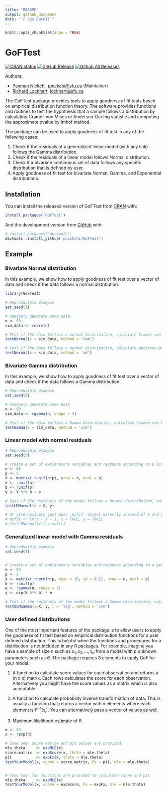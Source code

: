 ```yaml
---
title: "README"
output: github_document
date: "`r Sys.Date()`"
---
```


```r
knitr::opts_chunk$set(echo = TRUE)
```

# GoFTest

<!-- badges: start -->

[![CRAN status](https://www.r-pkg.org/badges/version/PEIMAN2)](https://cran.r-project.org/package=PEIMAN2) 
[![GitHub Release](https://img.shields.io/github/release/jafarilab/PEIMAN2?style=flat)](https://github.com/jafarilab/PEIMAN2/releases) [![Github All Releases](https://img.shields.io/github/downloads/jafarilab/PEIMAN2/total.svg?style=flat)](https://github.com/jafarilab/PEIMAN2)

<!-- badges: end -->


Authors:

*   [Payman Nickchi](https://github.com/pnickchi),
    <pnickchi@sfu.ca> (Maintainer)
*   [Richard Lockhart](http://www.sfu.ca/~lockhart/),
    <lockhart@sfu.ca>


The GoFTest package provides tools to apply goodness of fit tests based on empirical distribution function theory. The software provides functions and routines to test the hypothesis that a sample follows a distribution by calculating Cramer-von Mises or Anderson-Darling statistic and computing the approximate pvalue by Imhof method.

The package can be used to apply goodness of fit test in any of the following cases: 

1) Check if the residuals of a generalized linear model (with any link) follows the Gamma distribution.
2) Check if the residuals of a linear model follows Normal distribution.
3) Check if a bivariate continuous set of data follows any specific distribution that is defined by user. 
4) Apply goodness of fit test for bivariate Normal, Gamma, and Exponential distributions.


## Installation

You can install the released version of GoFTest from [CRAN](https://CRAN.R-project.org) with:

```r
install.packages('GoFTest')
```


And the development version from [GitHub](https://github.com/) with:

```r
# install.packages("devtools")
devtools::install_github('pnickchi/GoFTest')
```


## Example


### Bivariate Normal distribution
In this example, we show how to apply goodness of fit test over a vector of data and check if the data follows a normal distribution.

```r
library(GoFTest)
```


```r
# Reproducible example
set.seed(1)

# Randomly generate some data
n <- 50
sim_data <- rnorm(n)

# Test if the data follows a normal distribution, calculate Cramer-von Mises statistic and approximate pvalue
testNormal(x = sim_data, method = 'cvm')

# Test if the data follows a normal distribution, calculate Anderson-Darling statistic and approximate pvalue
testNormal(x = sim_data, method = 'ad')

```


### Bivariate Gamma distribution
In this example, we show how to apply goodness of fit test over a vector of data and check if the data follows a Gamma distribution.

```r
# Reproducible example
set.seed(2)

# Randomly generate some data
n <- 50
sim_data <- rgamma(n, shape = 3)

# Test if the data follows a Gamma distribution, calculate Cramer-von Mises statistic and approximate pvalue
testGamma(x = sim_data, method = 'cvm')
```


### Linear model with normal residuals

```r
# Reproducible example
set.seed(3)

# Create a set of explanatory variables and response according to a linear model
n <- 50
p <- 5
X <- matrix( runif(n*p), nrow = n, ncol = p)
e <- runif(n)
b <- runif(p)
y <- X %*% b + e

# Test if the residuals of the model follows a Normal distribution, calculate Cramer-von Mises statistic and approximate pvalue
testLMNormal(x = X, y)

# Or alternatively just pass 'myfit' object directly instead of X and y:
# myfit <- lm(y ~ X - 1, x = TRUE, y = TRUE)
# testLMNormal(fit = myfit)
```


### Generalized linear model with Gamma residuals

```r
# Reproducible example
set.seed(4)


# Create a set of explanatory variables and response according to a generalized linear model with log link
n <- 50
p <- 2
X <- matrix( rnorm(n*p, mean = 10, sd = 0.1), nrow = n, ncol = p)
b <- runif(p)
e <- rgamma(n, shape = 3)
y <- exp(X %*% b) * e

# Test if the residuals of the model follows a Gamma distribution, calculate Cramer-von Mises statistic and approximate pvalue
testGLMGamma(x=X, y, l = 'log', method = 'cvm')
```



### User defined distributions

One of the most important features of the package is to allow users to apply the goodness of fit test based on empirical distribution functions for a user defined distribution. This is helpful when the functions and procedures for a distribution is not included in any R packages. 
For example, imagine you have a sample of size $n$ such as $x_{1},x_{2},...,x_{n}$ from a model with $p$ unknown parameters such as $\theta$. The package requires 3 elements to apply GoF for your model:

1) A function to calculate score values for each observation and returns a (n x p) matrix. Each rows calculates the score for each observation. Alternatively you might have the score values as a matrix which is also acceptable.     

2) A function to calculate probability inverse transformation of data. This is usually a function that returns a vector with n elements where each element is $F^{-1}(x_{i})$. You can alternatively pass a vector of values as well.

3) Maximum likelihood estimate of $\theta$. 

```r
n <- 50
x <- rexp(n)

# Case one: score matrix and pit values are provided.
mle.theta     <- expMLE(x)
score.matrix  <- expScore(x, theta = mle.theta)
pit           <- expFx(x, theta = mle.theta)
testYourModel(x, score = score.matrix, Fx = pit, mle = mle.theta)


# Case two: Two functions are provided to calculate score and pit.
mle.theta     <- expMLE(x)
testYourModel(x, score = expScore, Fx = expFx, mle = mle.theta)
```


